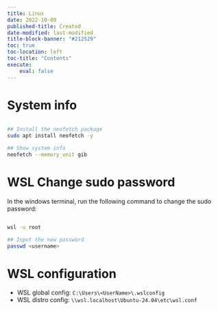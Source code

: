 ```yaml
---
title: Linux
date: 2022-10-09
published-title: Created
date-modified: last-modified
title-block-banner: "#212529"
toc: true
toc-location: left
toc-title: "Contents"
execute:
    eval: false
---
```


# System info
```bash

## Install the neofetch package
sudo apt install neofetch -y

## Show system info
neofetch --memory_unit gib
```

# WSL Change sudo password

In the windows terminal, run the following command to change the sudo password:
```bash

wsl -u root

## Input the new password
passwd <username>
```

# WSL configuration
- WSL global config: `C:\Users\<UserName>\.wslconfig`
- WSL distro config: `\\wsl.localhost\Ubuntu-24.04\etc\wsl.conf`

